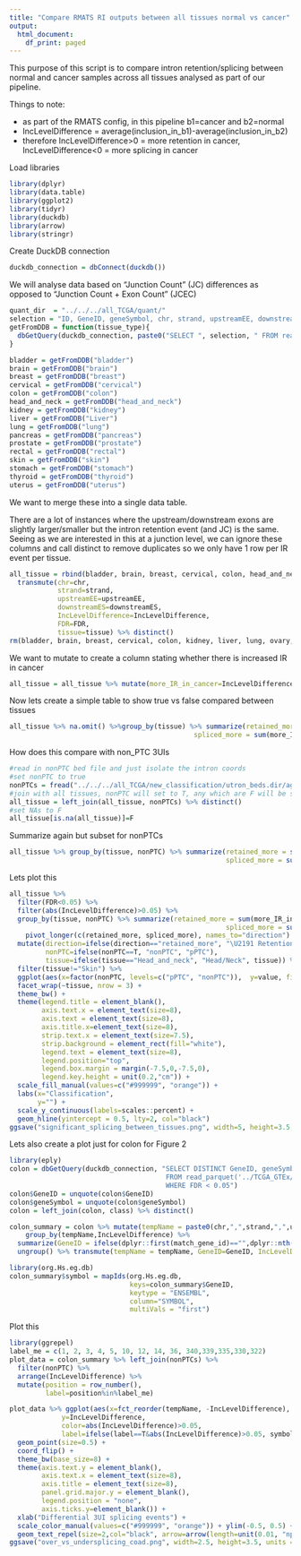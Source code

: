 ```yaml
---
title: "Compare RMATS RI outputs between all tissues normal vs cancer"
output:
  html_document:
    df_print: paged
---
```


This purpose of this script is to compare intron retention/splicing between normal and cancer samples across all tissues analysed as part of our pipeline. 

Things to note:

* as part of the RMATS config, in this pipeline b1=cancer and b2=normal
* IncLevelDifference = average(inclusion_in_b1)-average(inclusion_in_b2)
* therefore IncLevelDifference>0 = more retention in cancer, IncLevelDifference<0 = more splicing in cancer

Load libraries

```r
library(dplyr)
library(data.table)
library(ggplot2)
library(tidyr)
library(duckdb)
library(arrow)
library(stringr)
```
Create DuckDB connection

```r
duckdb_connection = dbConnect(duckdb())
```

We will analyse data based on "Junction Count" (JC) differences as opposed to "Junction Count + Exon Count" (JCEC)

```r
quant_dir  = "../../../all_TCGA/quant/"
selection = "ID, GeneID, geneSymbol, chr, strand, upstreamEE, downstreamES, IncLevelDifference, FDR"
getFromDDB = function(tissue_type){
  dbGetQuery(duckdb_connection, paste0("SELECT ", selection, " FROM read_parquet('", quant_dir, tissue_type, "/parquet/rMATS_ri/*.parquet')")) %>% mutate(tissue=str_to_sentence(tissue_type))
}

bladder = getFromDDB("bladder")
brain = getFromDDB("brain")
breast = getFromDDB("breast")
cervical = getFromDDB("cervical")
colon = getFromDDB("colon")
head_and_neck = getFromDDB("head_and_neck")
kidney = getFromDDB("kidney")
liver = getFromDDB("Liver")
lung = getFromDDB("lung")
pancreas = getFromDDB("pancreas")
prostate = getFromDDB("prostate")
rectal = getFromDDB("rectal")
skin = getFromDDB("skin")
stomach = getFromDDB("stomach")
thyroid = getFromDDB("thyroid")
uterus = getFromDDB("uterus")
```

We want to merge these into a single data table.

There are a lot of instances where the upstream/downstream exons are slightly larger/smaller but the intron retention event (and JC) is the same. Seeing as we are interested in this at a junction level, we can ignore these columns and call distinct to remove duplicates so we only have 1 row per IR event per tissue. 

```r
all_tissue = rbind(bladder, brain, breast, cervical, colon, head_and_neck, kidney, liver, lung, pancreas, prostate, rectal, skin, stomach, thyroid, uterus) %>% 
  transmute(chr=chr,
            strand=strand,
            upstreamEE=upstreamEE,
            downstreamES=downstreamES,
            IncLevelDifference=IncLevelDifference,
            FDR=FDR,
            tissue=tissue) %>% distinct()
rm(bladder, brain, breast, cervical, colon, kidney, liver, lung, ovary, prostate, skin, stomach, thyroid, uterus, head_and_neck, pancreas, rectal)
```

We want to mutate to create a column stating whether there is increased IR in cancer

```r
all_tissue = all_tissue %>% mutate(more_IR_in_cancer=IncLevelDifference>0)
```

Now lets create a simple table to show true vs false compared between tissues 

```r
all_tissue %>% na.omit() %>%group_by(tissue) %>% summarize(retained_more = sum(more_IR_in_cancer==T),
                                              spliced_more = sum(more_IR_in_cancer==F))
```

How does this compare with non_PTC 3UIs 

```r
#read in nonPTC bed file and just isolate the intron coords
#set nonPTC to true
nonPTCs = fread("../../../all_TCGA/new_classification/utron_beds.dir/agg-agg-agg.no_cds.bed.gz") %>% transmute(chr=V1, strand=V6,upstreamEE=V2, downstreamES=V3, nonPTC=T) %>% distinct()
#join with all tissues, nonPTC will set to T, any which are F will be set to NA
all_tissue = left_join(all_tissue, nonPTCs) %>% distinct()
#set NAs to F
all_tissue[is.na(all_tissue)]=F
```

Summarize again but subset for nonPTCs

```r
all_tissue %>% group_by(tissue, nonPTC) %>% summarize(retained_more = sum(more_IR_in_cancer==T),
                                                      spliced_more = sum(more_IR_in_cancer==F))
```

Lets plot this

```r
all_tissue %>% 
  filter(FDR<0.05) %>%
  filter(abs(IncLevelDifference)>0.05) %>%
  group_by(tissue, nonPTC) %>% summarize(retained_more = sum(more_IR_in_cancer==T),
                                                      spliced_more = sum(more_IR_in_cancer==F)) %>%
    pivot_longer(c(retained_more, spliced_more), names_to="direction") %>%
  mutate(direction=ifelse(direction=="retained_more", "\U2191 Retention", "\U2191 Splicing"),
         nonPTC=ifelse(nonPTC==T, "nonPTC", "pPTC"),
         tissue=ifelse(tissue=="Head_and_neck", "Head/Neck", tissue)) %>%
  filter(tissue!="Skin") %>% 
  ggplot(aes(x=factor(nonPTC, levels=c("pPTC", "nonPTC")),  y=value, fill=factor(direction, levels=c("\U2191 Retention", "\U2191 Splicing")))) + geom_col(position="fill") + 
  facet_wrap(~tissue, nrow = 3) + 
  theme_bw() +
  theme(legend.title = element_blank(),
        axis.text.x = element_text(size=8),
        axis.text = element_text(size=8),
        axis.title.x=element_text(size=8),
        strip.text.x = element_text(size=7.5),
        strip.background = element_rect(fill="white"),
        legend.text = element_text(size=8),
        legend.position="top",
        legend.box.margin = margin(-7.5,0,-7.5,0),
        legend.key.height = unit(0.2,"cm")) + 
  scale_fill_manual(values=c("#999999", "orange")) +
  labs(x="Classification",
       y="") + 
  scale_y_continuous(labels=scales::percent) + 
  geom_hline(yintercept = 0.5, lty=2, col="black") 
ggsave("significant_splicing_between_tissues.png", width=5, height=3.5, units="in")
```

Lets also create a plot just for colon for Figure 2 

```r
library(eply)
colon = dbGetQuery(duckdb_connection, "SELECT DISTINCT GeneID, geneSymbol, chr, strand, upstreamEE, downstreamES, IncLevelDifference 
                                       FROM read_parquet('../TCGA_GTEx/utrons/all_TCGA/quant/colon/parquet/rMATS_ri/*.parquet')
                                       WHERE FDR < 0.05")
colon$GeneID = unquote(colon$GeneID)
colon$geneSymbol = unquote(colon$geneSymbol)
colon = left_join(colon, class) %>% distinct()

colon_summary = colon %>% mutate(tempName = paste0(chr,",",strand,",",upstreamEE,",",downstreamES)) %>%
    group_by(tempName,IncLevelDifference) %>%
  summarize(GeneID = ifelse(dplyr::first(match_gene_id)=="",dplyr::nth(n=2,match_gene_id),dplyr::first(match_gene_id))) %>% 
  ungroup() %>% transmute(tempName = tempName, GeneID=GeneID, IncLevelDifference=IncLevelDifference)
```

```r
library(org.Hs.eg.db)
colon_summary$symbol = mapIds(org.Hs.eg.db,
                              keys=colon_summary$GeneID,
                              keytype = "ENSEMBL",
                              column="SYMBOL",
                              multiVals = "first")
```
Plot this 

```r
library(ggrepel)
label_me = c(1, 2, 3, 4, 5, 10, 12, 14, 36, 340,339,335,330,322)
plot_data = colon_summary %>% left_join(nonPTCs) %>% 
  filter(nonPTC) %>%
  arrange(IncLevelDifference) %>%
  mutate(position = row_number(),
         label=position%in%label_me)

plot_data %>% ggplot(aes(x=fct_reorder(tempName, -IncLevelDifference), 
             y=IncLevelDifference, 
             color=abs(IncLevelDifference)>0.05,
             label=ifelse(label==T&abs(IncLevelDifference)>0.05, symbol,""))) +
  geom_point(size=0.5) + 
  coord_flip() +
  theme_bw(base_size=8) + 
  theme(axis.text.y = element_blank(),
        axis.text.x = element_text(size=8),
        axis.title = element_text(size=8),
        panel.grid.major.y = element_blank(),
        legend.position = "none",
        axis.ticks.y=element_blank()) +
  xlab("Differential 3UI splicing events") + 
  scale_color_manual(values=c("#999999", "orange")) + ylim(-0.5, 0.5) + 
  geom_text_repel(size=2,col="black", arrow=arrow(length=unit(0.01, "npc")),max.overlaps =Inf, segment.size=0.3, segment.color="grey50", box.padding = 0.5, fontface="bold", alpha=1, min.segment.length = unit(0, 'lines'))
ggsave("over_vs_undersplicing_coad.png", width=2.5, height=3.5, units = "in")
```